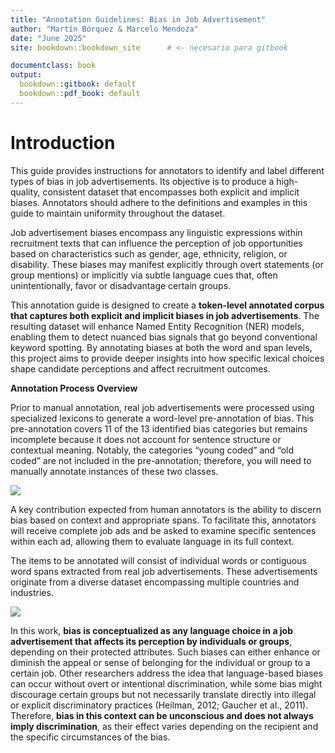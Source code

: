 ```yaml
---
title: "Annotation Guidelines: Bias in Job Advertisement"
author: "Martín Bórquez & Marcelo Mendoza"
date: "June 2025"
site: bookdown::bookdown_site      # <- necesario para gitbook

documentclass: book
output:
  bookdown::gitbook: default
  bookdown::pdf_book: default
---
```


# Introduction

This guide provides instructions for annotators to identify and label different types of bias in job advertisements. Its objective is to produce a high-quality, consistent dataset that encompasses both explicit and implicit biases. Annotators should adhere to the definitions and examples in this guide to maintain uniformity throughout the dataset.

Job advertisement biases encompass any linguistic expressions within recruitment texts that can influence the perception of job opportunities based on characteristics such as gender, age, ethnicity, religion, or disability. These biases may manifest explicitly through overt statements (or group mentions) or implicitly via subtle language cues that, often unintentionally, favor or disadvantage certain groups.

This annotation guide is designed to create a **token-level annotated corpus that captures both explicit and implicit biases in job advertisements**. The resulting dataset will enhance Named Entity Recognition (NER) models, enabling them to detect nuanced bias signals that go beyond conventional keyword spotting. By annotating biases at both the word and span levels, this project aims to provide deeper insights into how specific lexical choices shape candidate perceptions and affect recruitment outcomes.

**Annotation Process Overview**

Prior to manual annotation, real job advertisements were processed using specialized lexicons to generate a word-level pre-annotation of bias. This pre-annotation covers 11 of the 13 identified bias categories but remains incomplete because it does not account for sentence structure or contextual meaning. Notably, the categories "young coded" and "old coded" are not included in the pre-annotation; therefore, you will need to manually annotate instances of these two classes.

![](images/annotation_process.png)

A key contribution expected from human annotators is the ability to discern bias based on context and appropriate spans. To facilitate this, annotators will receive complete job ads and be asked to examine specific sentences within each ad, allowing them to evaluate language in its full context.

The items to be annotated will consist of individual words or contiguous word spans extracted from real job advertisements. These advertisements originate from a diverse dataset encompassing multiple countries and industries.

![](images/annotation_app.png)

In this work, **bias is conceptualized as any language choice in a job advertisement that affects its perception by individuals or groups**, depending on their protected attributes. Such biases can either enhance or diminish the appeal or sense of belonging for the individual or group to a certain job. Other researchers address the idea that language-based biases can occur without overt or intentional discrimination, while some bias might discourage certain groups but not necessarily translate directly into illegal or explicit discriminatory practices (Heilman, 2012; Gaucher et al., 2011). Therefore, **bias in this context can be unconscious and does not always imply discrimination**, as their effect varies depending on the recipient and the specific circumstances of the bias.
